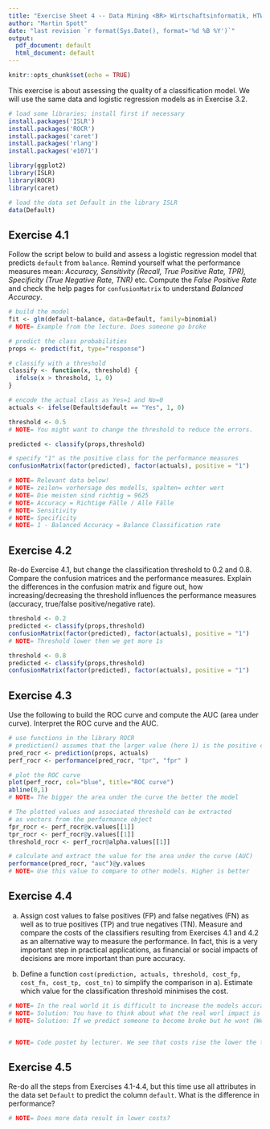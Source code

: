 ```yaml
---
title: "Exercise Sheet 4 -- Data Mining <BR> Wirtschaftsinformatik, HTW Berlin"
author: "Martin Spott"
date: "last revision `r format(Sys.Date(), format='%d %B %Y')`"
output:
  pdf_document: default
  html_document: default
---
```


```r
knitr::opts_chunk$set(echo = TRUE)
```

This exercise is about assessing the quality of a classification model. We will use the same data and logistic regression models as in Exercise 3.2.   

```r
# load some libraries; install first if necessary
install.packages('ISLR')
install.packages('ROCR')
install.packages('caret')
install.packages('rlang')
install.packages('e1071')

library(ggplot2)
library(ISLR)
library(ROCR)
library(caret)

# load the data set Default in the library ISLR
data(Default)
```
 


## Exercise 4.1

Follow the script below to build and assess a logistic regression model that predicts `default` from `balance`. Remind yourself what the performance measures mean: *Accuracy, Sensitivity (Recall, True Positive Rate, TPR), Specificity (True Negative Rate, TNR)* etc. Compute the *False Positive Rate* and check the help pages for `confusionMatrix` to understand *Balanced Accuracy*.
  
```r
# build the model
fit <- glm(default~balance, data=Default, family=binomial)
# NOTE= Example from the lecture. Does someone go broke

# predict the class probabilities
props <- predict(fit, type="response")

# classify with a threshold
classify <- function(x, threshold) {
  ifelse(x > threshold, 1, 0)
}

# encode the actual class as Yes=1 and No=0
actuals <- ifelse(Default$default == "Yes", 1, 0)

threshold <- 0.5
# NOTE= You might want to change the threshold to reduce the errors.

predicted <- classify(props,threshold)

# specify "1" as the positive class for the performance measures
confusionMatrix(factor(predicted), factor(actuals), positive = "1")

# NOTE= Relevant data below!
# NOTE= zeilen= vorhersage des modells, spalten= echter wert
# NOTE= Die meisten sind richtig = 9625
# NOTE= Accuracy = Richtige Fälle / Alle Fälle
# NOTE= Sensitivity 
# NOTE= Specificity
# NOTE= 1 - Balanced Accuracy = Balance Classification rate
```

## Exercise 4.2

Re-do Exercise 4.1, but change the classification threshold to 0.2 and 0.8. Compare the confusion matrices and the performance measures. Explain the differences in the confusion matrix and figure out, how increasing/decreasing the threshold influences the performance measures (accuracy, true/false positive/negative rate).

```r
threshold <- 0.2
predicted <- classify(props,threshold)
confusionMatrix(factor(predicted), factor(actuals), positive = "1")
# NOTE= Threshold lower then we get more 1s

threshold <- 0.8
predicted <- classify(props,threshold)
confusionMatrix(factor(predicted), factor(actuals), positive = "1")
```

## Exercise 4.3

Use the following to build the ROC curve and compute the AUC (area under curve). Interpret the ROC curve and the AUC. 

```r
# use functions in the library ROCR
# prediction() assumes that the larger value (here 1) is the positive class
pred_rocr <- prediction(props, actuals)
perf_rocr <- performance(pred_rocr, "tpr", "fpr" )

# plot the ROC curve
plot(perf_rocr, col="blue", title="ROC curve")
abline(0,1)
# NOTE= The bigger the area under the curve the better the model

# The plotted values and associated threshold can be extracted 
# as vectors from the performance object 
fpr_rocr <- perf_rocr@x.values[[1]]
tpr_rocr <- perf_rocr@y.values[[1]]
threshold_rocr <- perf_rocr@alpha.values[[1]] 

# calculate and extract the value for the area under the curve (AUC)
performance(pred_rocr, "auc")@y.values
# NOTE= Use this value to compare to other models. Higher is better

```


## Exercise 4.4
 
a) Assign cost values to false positives (FP) and false negatives (FN) as well as to true positives (TP) and true negatives (TN). Measure and compare the costs of the classifiers resulting from Exercises 4.1 and 4.2 as an alternative way to measure the performance. In fact, this is a very important step in practical applications, as financial or social impacts of decisions are more important than pure accuracy.    

b) Define a function `cost(prediction, actuals, threshold, cost_fp, cost_fn, cost_tp, cost_tn)` to simplify the comparison in a). Estimate which value for the classification threshold minimises the cost. 

```r
# NOTE= In the real world it is difficult to increase the models accuracy. By for example changing the threshold
# NOTE= Solution: You have to think about what the real worl impact is (If the prediction is too late we might loose the money (this example))
# NOTE= Solution: If we predict someone to become broke but he wont (We might loose this customer, might contact the news)


# NOTE= Code postet by lecturer. We see that costs rise the lower the threshold
```
## Exercise 4.5

Re-do all the steps from Exercises 4.1-4.4, but this time use all attributes in the data set `Default` to predict the column `default`. What is the difference in performance?

```r
# NOTE= Does more data result in lower costs?
```